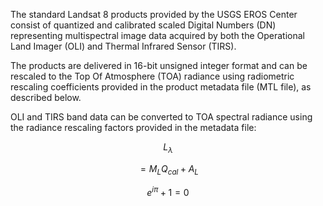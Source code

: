 The standard Landsat 8 products provided by the USGS EROS Center consist of quantized and calibrated scaled Digital Numbers (DN) representing multispectral image data acquired by both the Operational Land Imager (OLI) and Thermal Infrared Sensor (TIRS).  

The products are delivered in 16-bit unsigned integer format and can be rescaled to the Top Of Atmosphere (TOA) radiance using radiometric rescaling coefficients provided in the product metadata file (MTL file), as described below.

OLI and TIRS band data can be converted to TOA spectral radiance using the radiance rescaling factors provided in the metadata file:


$${ L }_{ \lambda }$$


$$={ M }_{ L }{ Q }_{ cal }+{ A }_{ L }$$


$${ e }^{ i\pi }+1=0$$

